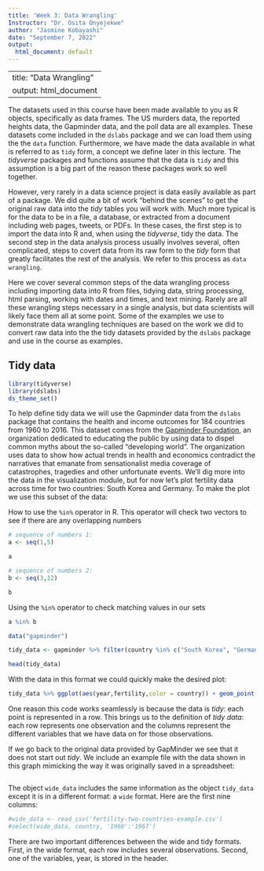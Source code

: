 ```yaml
---
title: 'Week 3: Data Wrangling'
Instructor: "Dr. Osita Onyejekwe"
author: "Jasmine Kobayashi"
date: "September 7, 2022"
output:
  html_document: default
---
```


---
title: "Data Wrangling"
output: html_document
---

The datasets used in this course have been made available to you as R objects, specifically as data frames. The US murders data, the reported heights data, the Gapminder data, and the poll data are all examples. These datasets come included in the `dslabs` package and we can load them using the the `data` function. Furthermore, we have made the data available in what is referred to as `tidy` form, a concept we define later in this lecture. The _tidyverse_ packages and functions assume that the data is `tidy` and this assumption is a big part of the reason these packages work so well together.

However, very rarely in a data science project is data easily available as part of a package. We did quite a bit of work "behind the scenes" to get the original raw data into the _tidy_ tables you will work with. Much more typical is for the data to be in a file, a database, or extracted from a document including web pages, tweets, or PDFs. In these cases, the first step is to import the data into R and, when using the _tidyverse_, tidy the data. The second step in the data analysis process usually involves several, often complicated, steps to covert data from its raw form to the _tidy_ form that greatly facilitates the rest of the analysis. We refer to this process as `data wrangling`.

Here we cover several common steps of the data wrangling process including importing data into R from files, tidying data, string processing, html parsing, working with dates and times, and text mining. Rarely are all these wrangling steps necessary in a single analysis, but data scientists will likely face them all at some point. Some of the examples we use to demonstrate data wrangling techniques are based on the work we did to convert raw data into the the tidy datasets provided by the `dslabs` package and use in the course as examples.


## Tidy data

```r
library(tidyverse)
library(dslabs)
ds_theme_set()
```

To help define tidy data we will use the Gapminder data from the `dslabs` package that contains the health and income outcomes for 184 countries from 1960 to 2016. This dataset comes from the [Gapminder Foundation](http://www.gapminder.org/), an organization dedicated to educating the public by using data to dispel common myths about the so-called "developing world". The organization uses data to show how actual trends in health and economics contradict the narratives that emanate from sensationalist media coverage of catastrophes, tragedies and other unfortunate events. We'll dig more into the data in the visualization module, but for now let's plot fertility data across time for two countries: South Korea and Germany. To make the plot we use this subset of the data:

How to use the `%in%` operator in R. This operator will check two vectors to see if there are any overlapping numbers

```r
# sequence of numbers 1:
a <- seq(1,5)

a

# sequence of numbers 2:
b <- seq(3,12)

b


```

Using the `%in%` operator to check matching values in our sets

```r

a %in% b

```


```r

data("gapminder")

tidy_data <- gapminder %>% filter(country %in% c("South Korea", "Germany")) %>% select(country, year, fertility)

head(tidy_data)

```

With the data in this format we could quickly make the desired plot:

```r
tidy_data %>% ggplot(aes(year,fertility,color = country)) + geom_point()

```

One reason this code works seamlessly is because the data is _tidy_: each point is represented in a row. This brings us to the definition of _tidy data_: each row represents one observation and the columns represent the different variables that we have data on for those observations.

If we go back to the original data provided by GapMinder we see that it does not start out _tidy_. We include an example file with the data shown in this graph mimicking the way it was originally saved in a spreadsheet:

```r


```

The object `wide_data` includes the same information as the object `tidy_data` except it is in a different format: a `wide` format. Here are the first nine columns:

```r
#wide_data <- read_csv('fertility-two-countries-example.csv')
#select(wide_data, country, '1960':'1967')


```

There are two important differences between the wide and tidy formats. First, in the wide format, each row includes several observations. Second, one of the variables, year, is stored in the header.
 